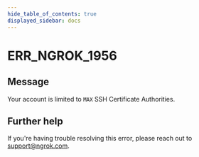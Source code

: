 ```yaml
---
hide_table_of_contents: true
displayed_sidebar: docs
---
```



# ERR_NGROK_1956

## Message

Your account is limited to `MAX` SSH Certificate Authorities.

<ErrorDetails error="err_ngrok_1956" />

## Further help

If you're having trouble resolving this error, please reach out to [support@ngrok.com](mailto:support@ngrok.com?subject=Help%20with%20ERR_NGROK_1956).
